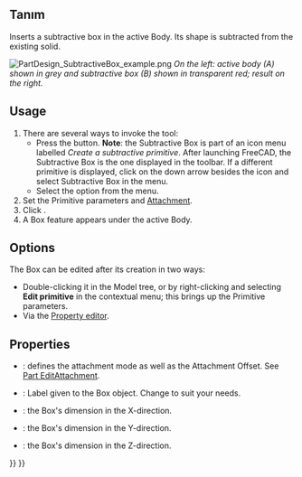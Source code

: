 <languages/>

{{Docnav
|[[PartDesign_SubtractiveHelix|Subtractive helix]]
|[[PartDesign_SubtractiveCylinder|Subtractive cylinder]]
|[[PartDesign_Workbench|PartDesign]]
|IconL=PartDesign_SubtractiveHelix.svg
|IconR=PartDesign_SubtractiveCylinder.svg
|IconC=Workbench_PartDesign.svg
}}

{{GuiCommand
|Name=PartDesign SubtractiveBox
|MenuLocation=Part Design → Create a subtractive primitive → Subtractive box
|Workbenches=[[PartDesign_Workbench|PartDesign]]
|Version=0.17
|SeeAlso=[[PartDesign_CompPrimitiveSubtractive|PartDesign CompPrimitiveSubtractive]], [[PartDesign_AdditiveBox|PartDesign AdditiveBox]]
}}

<span id="Description"></span>
== Tanım ==

Inserts a subtractive box in the active Body. Its shape is subtracted from the existing solid.

[[File:PartDesign_SubtractiveBox_example.png|none]]
''On the left: active body (A) shown in grey and subtractive box (B) shown in transparent red; result on the right.''

==Usage==

# There are several ways to invoke the tool:
#* Press the {{Button|[[Image:PartDesign_SubtractiveBox.svg|16px]] [[PartDesign_SubtractiveBox|Subtractive Box]]}} button. '''Note''': the Subtractive Box is part of an icon menu labelled ''Create a subtractive primitive''. After launching FreeCAD, the Subtractive Box is the one displayed in the toolbar. If a different primitive is displayed, click on the down arrow besides the icon and select Subtractive Box in the menu.
#* Select the {{MenuCommand|Part Design → Create a subtractive primitive → [[Image:PartDesign_SubtractiveBox.svg|16px]] Subtractive Box}} option from the menu.
# Set the Primitive parameters and [[Part_EditAttachment|Attachment]].
# Click {{Button|OK}}.
# A Box feature appears under the active Body.

==Options== 

The Box can be edited after its creation in two ways:
* Double-clicking it in the Model tree, or by right-clicking and selecting '''Edit primitive''' in the contextual menu; this brings up the Primitive parameters.
* Via the [[Property_editor|Property editor]].

==Properties==

* {{PropertyData|Attachment}}: defines the attachment mode as well as the Attachment Offset. See [[Part_EditAttachment|Part EditAttachment]].
* {{PropertyData|Label}}: Label given to the Box object. Change to suit your needs.
* {{PropertyData|Length}}: the Box's dimension in the X-direction.
* {{PropertyData|Width}}: the Box's dimension in the Y-direction.
* {{PropertyData|Height}}: the Box's dimension in the Z-direction.


{{Docnav
|[[PartDesign_SubtractiveHelix|Subtractive helix]]
|[[PartDesign_SubtractiveCylinder|Subtractive cylinder]]
|[[PartDesign_Workbench|PartDesign]]
|IconL=PartDesign_SubtractiveHelix.svg
|IconR=PartDesign_SubtractiveCylinder.svg
|IconC=Workbench_PartDesign.svg
}}

{{PartDesign_Tools_navi{{#translation:}}}}
{{Userdocnavi{{#translation:}}}}